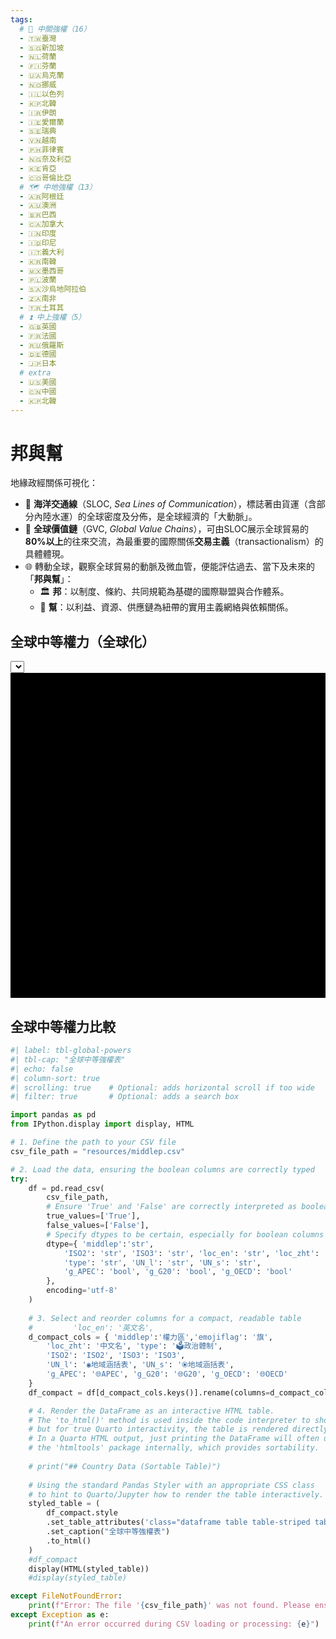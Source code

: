 ```yaml
---
tags:
  # 🔑 中關強權（16）
  - 🇹🇼臺灣
  - 🇸🇬新加坡
  - 🇳🇱荷蘭
  - 🇫🇮芬蘭
  - 🇺🇦烏克蘭
  - 🇳🇴挪威
  - 🇮🇱以色列
  - 🇰🇵北韓
  - 🇮🇷伊朗
  - 🇮🇪愛爾蘭
  - 🇸🇪瑞典
  - 🇻🇳越南
  - 🇵🇭菲律賓
  - 🇳🇬奈及利亞
  - 🇰🇪肯亞
  - 🇨🇴哥倫比亞
  # 🗺️ 中地強權（13）
  - 🇦🇷阿根廷
  - 🇦🇺澳洲
  - 🇧🇷巴西
  - 🇨🇦加拿大
  - 🇮🇳印度
  - 🇮🇩印尼
  - 🇮🇹義大利
  - 🇰🇷南韓
  - 🇲🇽墨西哥
  - 🇵🇱波蘭
  - 🇸🇦沙烏地阿拉伯
  - 🇿🇦南非
  - 🇹🇷土耳其
  # ⏫ 中上強權（5）
  - 🇬🇧英國
  - 🇫🇷法國
  - 🇷🇺俄羅斯
  - 🇩🇪德國
  - 🇯🇵日本
  # extra
  - 🇺🇸美國
  - 🇨🇳中國
  - 🇰🇵北韓
---
```


# 邦與幫

地緣政經關係可視化：

- 🌊 **海洋交通線**（SLOC, _Sea Lines of Communication_），標誌著由貨運（含部分內陸水運）的全球密度及分佈，是全球經濟的「大動脈」。    
- 🔗 **全球價值鏈**（GVC, _Global Value Chains_），可由SLOC展示全球貿易的**80%以上**的往來交流，為最重要的國際關係**交易主義**（transactionalism）的具體體現。    
- 🌐 轉動全球，觀察全球貿易的動脈及微血管，便能評估過去、當下及未來的「**邦與幫**」：
    - 🏛️ **邦**：以制度、條約、共同規範為基礎的國際聯盟與合作體系。
    - 🤝 **幫**：以利益、資源、供應鏈為紐帶的實用主義網絡與依賴關係。

## 全球中等權力（全球化）

```{=html}
<div style="margin-top:10px;">
  <select id="middlePowerSelector">
    </select>
</div>
<div id="globe" style="width:100%; height:auto; min-height:520px;background:#000"></div>

<script type="importmap">
{
  "imports": {
    "three": "https://cdn.jsdelivr.net/npm/three@0.155.0/build/three.module.js",
    "three/examples/jsm/": "https://cdn.jsdelivr.net/npm/three@0.155.0/examples/jsm/",
    "d3": "https://cdn.jsdelivr.net/npm/d3@7/+esm",
    "topojson-client": "https://cdn.jsdelivr.net/npm/topojson-client@3/+esm"
  }
}
</script>

<script type="module">
import * as THREE from "three";
import { Line2 } from "three/examples/jsm/lines/Line2.js";
import { LineMaterial } from "three/examples/jsm/lines/LineMaterial.js";
import { LineGeometry } from "three/examples/jsm/lines/LineGeometry.js";

import { OrbitControls } from "three/examples/jsm/controls/OrbitControls.js";
import * as d3 from "d3";


import { feature } from "topojson-client";

/* 🌍 ===== Settings ===== */
const GLOBE_CONFIG = {
    RADIUS: 200,
    // Camera settings
    CAMERA_DISTANCE: 200 * 2.6,   // ~520
    CLOSE_DISTANCE:  200 * 1.2,   // ~240
    // Resource URLs
    TOPO_URL: "https://cdn.jsdelivr.net/npm/world-atlas@2/countries-50m.json",
    ISO_MAP_URL: "https://mid.frmai.life/resources/iso_map.json",
    SAT_TEXTURE_URL: "https://mid.frmai.life/images/earth-blue-marble-maritime.png",
    //TOPO_URL: "https://raw.githubusercontent.com/holtzy/D3-graph-gallery/master/DATA/world.geojson",
    //SAT_TEXTURE_URL: "https://cdn.jsdelivr.net/npm/three-globe/example/img/earth-blue-marble.jpg",
};

// Destructure values for convenience and readability
const { RADIUS, SAT_TEXTURE_URL, TOPO_URL, CAMERA_DISTANCE, CLOSE_DISTANCE } = GLOBE_CONFIG;

/* 🌍 ===== Data Loader ===== */
let cachedCountries = null;
let highlightGroup = new THREE.Group();
let dashAnimationTime = 0;


async function loadCountriesWithISO3() {
  if (cachedCountries) return cachedCountries;

  const [topo, isoMap] = await Promise.all([
    fetch(GLOBE_CONFIG.TOPO_URL).then(r => r.json()),
    fetch(GLOBE_CONFIG.ISO_MAP_URL).then(r => r.json())
  ]);

  const countries = feature(topo, topo.objects.countries);

  const reverseMap = {};
  for (const [iso3, id] of Object.entries(isoMap)) {
    reverseMap[id] = iso3;
    
  }

  countries.features.forEach(f => {
    const iso3 = reverseMap[Number(f.id)];
    if (iso3) f.properties.iso3 = iso3;
  /* debug
    console.log("Topo ID:", f.id, "→", reverseMap[f.id]);
  */
  });

  cachedCountries = countries;
  return countries;
}


/* ========================================= */
/* 🌍 Middle Powers Configuration (ISO3 keys) */
/* ========================================= */
const MIDDLE_POWERS = {
  // === 🔑 中關強權 (CRITICAL MIDDLE POWERS - 16) ===
  "TWN": { label: "🇹🇼 臺灣 (Taiwan)", name: "Taiwan", lat: 23.5, lon: 121.0, color: 0x2c7bb6, closeDistF: 1.125, type: "完全民主", middlep: "🔑中關" },
  "SGP": { label: "🇸🇬 新加坡 (Singapore)", name: "Singapore", lat: 1.35, lon: 103.8, color: 0x8dc1dc, closeDistF: 1.05, type: "選舉式民主", middlep: "🔑中關" },
  "NLD": { label: "🇳🇱 荷蘭 (Netherlands)", name: "Netherlands", lat: 52.3, lon: 5.5, color: 0x2c7bb6, closeDistF: 1.15, type: "完全民主", middlep: "🔑中關" },
  "FIN": { label: "🇫🇮 芬蘭 (Finland)", name: "Finland", lat: 62.0, lon: 26.0, color: 0x2c7bb6, closeDistF: 1.35, type: "完全民主", middlep: "🔑中關" },
  "UKR": { label: "🇺🇦 烏克蘭 (Ukraine)", name: "Ukraine", lat: 49.0, lon: 32.0, color: 0x8dc1dc, closeDistF: 1.38, type: "選舉式民主", middlep: "🔑中關" },
  "NOR": { label: "🇳🇴 挪威 (Norway)", name: "Norway", lat: 61.0, lon: 8.0, color: 0x2c7bb6, closeDistF: 1.39, type: "完全民主", middlep: "🔑中關" },
  "ISR": { label: "🇮🇱 以色列 (Israel)", name: "Israel", lat: 31.5, lon: 34.8, color: 0x2c7bb6, closeDistF: 1.25, type: "實質民主", middlep: "🔑中關" },
  "PRK": { label: "🇰🇵 北韓 (North Korea)", name: "North Korea", lat: 40.0, lon: 127.0, color: 0xD73027, closeDistF: 1.40, type: "非選舉威權", middlep: "🔑中關" },
  "IRN": { label: "🇮🇷 伊朗 (Iran)", name: "Iran", lat: 32.0, lon: 53.0, color: 0xE6F598, closeDistF: 1.50, type: "混合威權", middlep: "🔑中關" },
  "IRL": { label: "🇮🇪 愛爾蘭 (Ireland)", name: "Ireland", lat: 53.3, lon: -8.0, color: 0x2c7bb6, closeDistF: 1.20, type: "完全民主", middlep: "🔑中關" },
  "SWE": { label: "🇸🇪 瑞典 (Sweden)", name: "Sweden", lat: 62.0, lon: 15.0, color: 0x2c7bb6, closeDistF: 1.37, type: "完全民主", middlep: "🔑中關" },
  "VNM": { label: "🇻🇳 越南 (Vietnam)", name: "Vietnam", lat: 16.0, lon: 108.0, color: 0xD73027, closeDistF: 1.70, type: "非選舉威權", middlep: "🔑中關" },
  "PHL": { label: "🇵🇭 菲律賓 (Philippines)", name: "Philippines", lat: 13.0, lon: 122.0, color: 0x8dc1dc, closeDistF: 1.65, type: "選舉式民主", middlep: "🔑中關" },
  "NGA": { label: "🇳🇬 奈及利亞 (Nigeria)", name: "Nigeria", lat: 10.0, lon: 8.0, color: 0x8dc1dc, closeDistF: 1.90, type: "選舉式民主", middlep: "🔑中關" },
  "KEN": { label: "🇰🇪 肯亞 (Kenya)", name: "Kenya", lat: 1.0, lon: 37.0, color: 0x8dc1dc, closeDistF: 1.60, type: "選舉式民主", middlep: "🔑中關" },
  "COL": { label: "🇨🇴 哥倫比亞 (Colombia)", name: "Colombia", lat: 4.0, lon: -73.0, color: 0x8dc1dc, closeDistF: 1.80, type: "選舉式民主", middlep: "🔑中關" },

  // === 🗺️ 中地強權 (REGIONAL MIDDLE POWERS - 13) ===
  "ARG": { label: "🇦🇷 阿根廷 (Argentina)", name: "Argentina", lat: -34.0, lon: -64.0, color: 0x8dc1dc, closeDistF: 1.70, type: "選舉式民主", middlep: "🗺️中地" },
  "AUS": { label: "🇦🇺 澳洲 (Australia)", name: "Australia", lat: -25.0, lon: 135.0, color: 0x2c7bb6, closeDistF: 2, type: "完全民主", middlep: "🗺️中地" },
  "BRA": { label: "🇧🇷 巴西 (Brazil)", name: "Brazil", lat: -15.0, lon: -47.0, color: 0x8dc1dc, closeDistF: 2, type: "選舉式民主", middlep: "🗺️中地" },
  "CAN": { label: "🇨🇦 加拿大 (Canada)", name: "Canada", lat: 56.0, lon: -106.0, color: 0x2c7bb6, closeDistF: 2.1, type: "完全民主", middlep: "🗺️中地" },
  "IND": { label: "🇮🇳 印度 (India)", name: "India", lat: 21.0, lon: 78.0, color: 0x8dc1dc, closeDistF: 1.75, type: "選舉式民主", middlep: "🗺️中地" },
  "IDN": { label: "🇮🇩 印尼 (Indonesia)", name: "Indonesia", lat: -5.0, lon: 120.0, color: 0x8dc1dc, closeDistF: 1.60, type: "選舉式民主", middlep: "🗺️中地" },
  "ITA": { label: "🇮🇹 義大利 (Italy)", name: "Italy", lat: 42.0, lon: 12.5, color: 0x2c7bb6, closeDistF: 1.30, type: "完全民主", middlep: "🗺️中地" },
  "KOR": { label: "🇰🇷 南韓 (South Korea)", name: "South Korea", lat: 36.0, lon: 127.5, color: 0x2c7bb6, closeDistF: 1.18, type: "完全民主", middlep: "🗺️中地" },
  "MEX": { label: "🇲🇽 墨西哥 (Mexico)", name: "Mexico", lat: 23.0, lon: -102.0, color: 0x8dc1dc, closeDistF: 1.55, type: "選舉式民主", middlep: "🗺️中地" },
  "POL": { label: "🇵🇱 波蘭 (Poland)", name: "Poland", lat: 52.0, lon: 19.0, color: 0x8dc1dc, closeDistF: 1.33, type: "選舉式民主", middlep: "🗺️中地" },
  "SAU": { label: "🇸🇦 沙烏地阿拉伯 (Saudi Arabia)", name: "Saudi Arabia", lat: 25.0, lon: 45.0, color: 0xD73027, closeDistF: 1.65, type: "非選舉威權", middlep: "🗺️中地" },
  "ZAF": { label: "🇿🇦 南非 (South Africa)", name: "South Africa", lat: -30.0, lon: 25.0, color: 0x8dc1dc, closeDistF: 1.48, type: "選舉式民主", middlep: "🗺️中地" },
  "TUR": { label: "🇹🇷 土耳其 (Turkey)", name: "Turkey", lat: 39.0, lon: 35.0, color: 0xE6F598, closeDistF: 1.38, type: "多黨威權", middlep: "🗺️中地" },

  // === 💪中上強權⏫ (UPPER MIDDLE POWERS - 5) - LAST ===
  "GBR": { label: "🇬🇧 英國 (United Kingdom)", name: "United Kingdom", lat: 55.0, lon: -3.0, color: 0x2c7bb6, closeDistF: 1.3, type: "完全民主", middlep: "⏫中上" },
  "FRA": { label: "🇫🇷 法國 (France)", name: "France", lat: 46.22, lon: 2.2, color: 0x2c7bb6, closeDistF: 1.3, type: "完全民主", middlep: "⏫中上" },
  "RUS": { label: "🇷🇺 俄羅斯 (Russia)", name: "Russia", lat: 60.0, lon: 90.0, color: 0xD73027, closeDistF: 3.00, type: "非選舉威權", middlep: "⏫中上" },
  "DEU": { label: "🇩🇪 德國 (Germany)", name: "Germany", lat: 51.0, lon: 9.0, color: 0x2c7bb6, closeDistF: 1.33, type: "完全民主", middlep: "⏫中上" },
  "JPN": { label: "🇯🇵 日本 (Japan)", name: "Japan", lat: 36.0, lon: 138.0, color: 0x2c7bb6, closeDistF: 1.45, type: "完全民主", middlep: "⏫中上" }
};

/* ---------------------------------------------------- */
/* 🔥 CRITICAL FIXES: Global Declarations and Handlers */
/* ---------------------------------------------------- */

// 1. Declare scene variables globally using 'let' so they can be assigned in init()
let container, camera, renderer, controls, globeGroup, scene;

// 2. Define the country select element variable here, before init() uses it
const countrySelect = document.getElementById("middlePowerSelector");

// Helper to trigger animation (Needed before init() uses it)
async function animateToSelectedCountry(isoCode3) {
  if (!isoCode3) return;

  const COUNTRY_DATA = MIDDLE_POWERS[isoCode3];
  const targetCloseDistance = RADIUS * COUNTRY_DATA.closeDistF;

  const countries = await loadCountriesWithISO3();
  const feature = countries.features.find(f => f.properties.iso3 === isoCode3);

  if (!feature) {
    console.warn("False polygon found for:", isoCode3);
    return;
  }

  // ✅ Highlight only the selected country
  highlightCountry(feature, 0xffff5c, 7); // or COUNTRY_DATA.color

  const [lon, lat] = d3.geoCentroid(feature);
  await animateCameraToLatLon(lat, lon, CAMERA_DISTANCE, targetCloseDistance, 1500);
}



/* ---------------------------------------------------- */
/* 🚀 CORE FUNCTIONS (latLonToVector3, easeInOutQuad, slerpUnit, etc.) */
/* ---------------------------------------------------- */
// ... (All core math and camera functions remain the same) ...
// NOTE: The function that returns the material should be defined before init() runs
async function createGlobeMaterial() {
  const texture = await new Promise((res, rej) => {
    new THREE.TextureLoader().load(
      SAT_TEXTURE_URL,
      t => {
        t.anisotropy = renderer.capabilities.getMaxAnisotropy();
        t.colorSpace = THREE.SRGBColorSpace;
        res(t);
      },
      undefined,
      rej
    );
  });
  return new THREE.MeshStandardMaterial({ map: texture });
}

/* ===== Core math utilities ===== */
/* Correct lat/lon → Cartesian (post‑Gemini working mapping) */
function latLonToVector3(lat, lon, radius = RADIUS) {
  const phi = THREE.MathUtils.degToRad(90 - lat);
  const theta = THREE.MathUtils.degToRad(lon);
  return new THREE.Vector3(
    radius * Math.sin(phi) * Math.cos(theta),  // X
    radius * Math.cos(phi),                    // Y
    -radius * Math.sin(phi) * Math.sin(theta)  // Z
  );
}

/* ========================================= */
/* 🚀 Core Animation Utilities (Math)        */
/* ========================================= */

// Easing function for smooth start/stop

function easeInOutQuad(t) {
  return t < 0.5 ? 2*t*t : 1 - Math.pow(-2*t + 2, 2) / 2;
}

// Spherical Linear Interpolation for smooth rotation along the globe surface
function slerpUnit(a, b, t) {
  const v0 = a.clone().normalize();
  const v1 = b.clone().normalize();
  let dot = THREE.MathUtils.clamp(v0.dot(v1), -1, 1);

  if (dot < -0.9995) {
    let orth = new THREE.Vector3(1,0,0).cross(v0);
    if (orth.lengthSq() < 1e-6) orth = new THREE.Vector3(0,1,0).cross(v0);
    orth.normalize();
    const angle = Math.PI * t;
    return v0.clone().multiplyScalar(Math.cos(angle))
      .add(orth.clone().multiplyScalar(Math.sin(angle))).normalize();
  }
  if (dot > 0.9995) return v0.clone().lerp(v1, t).normalize();

  const theta = Math.acos(dot);
  const sinTheta = Math.sin(theta);
  const s0 = Math.sin((1 - t) * theta) / sinTheta;
  const s1 = Math.sin(t * theta) / sinTheta;
  return v0.clone().multiplyScalar(s0).add(v1.clone().multiplyScalar(s1)).normalize();
}

/* ========================================= */
/* 🎥 High-Level Camera Controls             */
/* ========================================= */
// Immediately sets the camera to look at a point from a specific distance
function setCameraToLatLon(lat, lon, distance = CAMERA_DISTANCE) {
  const dir = latLonToVector3(lat, lon).normalize();
  camera.position.copy(dir.multiplyScalar(distance));
  camera.up.set(0, 1, 0);
  camera.lookAt(0, 0, 0);
}

// Animates camera rotation at a fixed distance (uses slerp)
function animateCameraTo(lat, lon, duration = 1500, distance = CAMERA_DISTANCE) {
  const startDir = camera.position.clone().normalize();
  const endDir = latLonToVector3(lat, lon).normalize();
  const startTime = performance.now();
  return new Promise(resolve => {
    function step(now) {
      const t = Math.min(1, (now - startTime) / duration);
      const e = easeInOutQuad(t);
      const dir = slerpUnit(startDir, endDir, e);
      camera.position.copy(dir.multiplyScalar(distance));
      camera.up.set(0, 1, 0);
      camera.lookAt(0, 0, 0);
      if (t < 1) requestAnimationFrame(step); else resolve();
    }
    requestAnimationFrame(step);
  });
}

// Animates a zoom in/out *without* changing direction (uses lerp on distance)
function animateCameraZoomTo(lat, lon, targetDistance = CLOSE_DISTANCE, duration = 1000) {
  const startDist = camera.position.length();
  const dir = latLonToVector3(lat, lon).normalize(); // correct direction
  const startTime = performance.now();

  return new Promise(resolve => {
    function step(now) {
      const t = Math.min(1, (now - startTime) / duration);
      const e = easeInOutQuad(t);
      const dist = THREE.MathUtils.lerp(startDist, targetDistance, e);
      camera.position.copy(dir.clone().multiplyScalar(dist));
      camera.up.set(0, 1, 0);
      camera.lookAt(0, 0, 0);
      if (t < 1) requestAnimationFrame(step); else resolve();
    }
    requestAnimationFrame(step);
  });
}

// Primary animation function: smooth rotation (slerp) AND zoom (lerp) simultaneously
function animateCameraToLatLon(lat, lon, fromDistance, toDistance, duration = 1500) {
  const startDir = camera.position.clone().normalize();
  const endDir = latLonToVector3(lat, lon).normalize();
  const startDist = camera.position.length();
  const startTime = performance.now();

  return new Promise(resolve => {
    function step(now) {
      const t = Math.min(1, (now - startTime) / duration);
      const e = easeInOutQuad(t);
      const dir = slerpUnit(startDir, endDir, e);
      const dist = THREE.MathUtils.lerp(fromDistance, toDistance, e);
      camera.position.copy(dir.multiplyScalar(dist));
      camera.up.set(0, 1, 0);
      camera.lookAt(0, 0, 0);
      if (t < 1) requestAnimationFrame(step); else resolve();
    }
    requestAnimationFrame(step);
  });
}


/* ===== Helpers ===== */
function highlightCountry(feature, color = 0xff3366, linewidth = 6) {
  highlightGroup.clear(); // Remove previous highlight

  const rings = [];
  const g = feature.geometry;
  if (!g) return;

  if (g.type === "Polygon") {
    rings.push(...g.coordinates);
  } else if (g.type === "MultiPolygon") {
    g.coordinates.forEach(polygon => rings.push(...polygon));
  }

  rings.forEach(ring => {
    const pts = ring.flatMap(([lon, lat]) => {
      const v = latLonToVector3(lat, lon, RADIUS * 1.005); // Float above base
      return [v.x, v.y, v.z];
    });

    const geo = new LineGeometry();
    geo.setPositions(pts);

    const mat = new LineMaterial({
      color,
      linewidth,
      transparent: true,
      opacity: 0.5,
      dashed: true,
      dashOffset: 0 // 👈 initial offset
    });
    mat.resolution.set(window.innerWidth, window.innerHeight);

    const line = new Line2(geo, mat);
    line.computeLineDistances();
    highlightGroup.add(line);
  });
}


/* Draw GeoJSON feature boundaries on the globe surface */
function drawBoundary(geojson, options = {}) {
  const color = options.color ?? 0xffcc00;
  const offset = options.offset ?? 0.9999;
  const linewidth = options.linewidth !== undefined ? options.linewidth : 0.001;

  const group = new THREE.Group();
  const rings = [];

  (geojson.features || []).forEach(f => {
    const g = f.geometry;
    if (!g) return;
    if (g.type === "Polygon") {
      rings.push(...g.coordinates);
    } else if (g.type === "MultiPolygon") {
      g.coordinates.forEach(polygon => rings.push(...polygon));
    }
  });

  rings.forEach(ring => {
    const pts = [];
    ring.forEach(([lon, lat]) => {
      const v = latLonToVector3(lat, lon, RADIUS * offset);
      pts.push(v.x, v.y, v.z);
    });

    const geo = new LineGeometry();
    geo.setPositions(pts);

    const mat = new LineMaterial({
      color,
      linewidth,
      transparent: true,
      opacity: 0.6, // simulate fil
      dashed: false
    });
    mat.resolution.set(window.innerWidth, window.innerHeight);

    const line = new Line2(geo, mat);
    line.computeLineDistances();
    group.add(line);
  });

  globeGroup.add(group);
  return group;
}

async function findAndDrawCountryByISO3(isoCode3, boundaryColor = 0x00ffff) {
  const countries = await loadCountriesWithISO3();

  const countryData = MIDDLE_POWERS[isoCode3] || Object.values(MIDDLE_POWERS).find(c => c.iso3 === isoCode3);
  if (!countryData) {
    console.warn("Missing metadata for:", isoCode3);
    return null;
  }

  let feature = countries.features.find(f => f.properties.iso3 === isoCode3);

  if (!feature && countryData.name) {
    feature = countries.features.find(f => f.properties?.name === countryData.name);
  }

  if (feature) {
    drawBoundary(
      { type: "FeatureCollection", features: [feature] },
      { linewidth: 2.5, color: boundaryColor, offset: 1.001 }
    );
    const [lon, lat] = d3.geoCentroid(feature);

    return [lat, lon];
  }

  console.warn("False polygon found for:", isoCode3);
  return null;
}





/* ---------------------------------------------------- */
/* 🖱️ Widget and Event Handlers (Setup) */
/* ---------------------------------------------------- */

function setupUI() {
    const countrySelect = document.getElementById("middlePowerSelector");
    if (!countrySelect) {
        console.warn("middlePowerSelector element not found.");
        return;
    }

    // 1. Clear and Add Placeholder Option
    countrySelect.innerHTML = '';
    const placeholderOption = document.createElement('option');
    placeholderOption.value = "";
    placeholderOption.textContent = "Select a Middle Power...";
    placeholderOption.disabled = true;
    placeholderOption.selected = true;
    countrySelect.appendChild(placeholderOption);

    // 2. Get and explicitly sort the ISO codes
    const sortedIsoCodes = Object.keys(MIDDLE_POWERS).sort();

    // 3. Populate with sorted data (ISO code as value, Label as text)
    for (const isoCode of sortedIsoCodes) { 
        const countryData = MIDDLE_POWERS[isoCode];
        const option = document.createElement('option');
        
        // VALUE is the ISO code (e.g., "AR")
        option.value = isoCode;
        
        // TEXT is the user-friendly label (e.g., "Argentina (阿根廷) 🇦🇷")
        option.textContent = countryData.label; 
        countrySelect.appendChild(option);
    }

    // 4. Set Event Handler
    countrySelect.onchange = (e) => {
        // e.target.value will be the ISO3 code (e.g., "PL")
        animateToSelectedCountry(e.target.value); 
    };
    
    // 5. Set initial selection state in the UI for the animation sequence
    countrySelect.value = "PL"; 
}

/* ---------------------------------------------------- */
/* 🔄 SCENE & APP LIFECYCLE */
/* ---------------------------------------------------- */

// Resize & render
function onResize() {
    // These variables are globally defined and assigned in init()
    if (!container) return; 
    const w = container.clientWidth, h = container.clientHeight;
    camera.aspect = w / h;
    camera.updateProjectionMatrix();
    renderer.setSize(w, h);
}
window.addEventListener("resize", onResize);

function animate() {
  requestAnimationFrame(animate);
  controls.update();

      // 🌀 Animate dash offset
  dashAnimationTime += 0.02;
  highlightGroup.traverse(obj => {
    if (obj.material && obj.material.dashed) {
      obj.material.dashOffset = dashAnimationTime;
      obj.material.needsUpdate = true;
    }
  });

  renderer.render(scene, camera);
}


async function drawAllCountries(boundaryColor = 0x00ffff) {
  const resp = await fetch(TOPO_URL);
  const countries = await resp.json(); // already a FeatureCollection

  drawBoundary(countries, {
    linewidth: 0.002,
    color: boundaryColor,
    offset: 1.001
  });

  return countries;
}


/* ===== Init & sequence (The main setup logic) ===== */

async function init() {
    // 1. DOM/RENDERER SETUP
    container = document.getElementById("globe");
    if (!container) {
        console.error("Error: Could not find HTML element with ID 'globe'. Aborting initialization.");
        return;
    }
    
    // Assign scene components to the global 'let' variables
    scene = new THREE.Scene(); // 🔥 FIX 2: Create scene first
    const lightGrayColor = 0xE0E0E0;
    scene.background = new THREE.Color(lightGrayColor);

    /* Highlighting the selected country */    
    scene.add(highlightGroup);

    camera = new THREE.PerspectiveCamera(45, container.clientWidth/container.clientHeight, 0.1, 5000);

    // Create RENDERER before calling functions that use it (like createGlobeMaterial)
    renderer = new THREE.WebGLRenderer({ antialias: true }); 
    renderer.physicallyCorrectLights = true;
    renderer.outputEncoding = THREE.sRGBEncoding;
    renderer.toneMapping = THREE.ACESFilmicToneMapping;
    renderer.toneMappingExposure = 1.0;
    renderer.setSize(container.clientWidth, container.clientHeight);
    renderer.setPixelRatio(Math.min(window.devicePixelRatio, 2));
    container.appendChild(renderer.domElement);

    controls = new OrbitControls(camera, renderer.domElement);
    controls.enablePan = false;
    controls.enableDamping = true;
    controls.minDistance = RADIUS * 1.05;
    controls.maxDistance = RADIUS * 6;
    
    // 2. LIGHTING SETUP
    scene.add(new THREE.AmbientLight(0xffffff, 1.2)); 
    // Correctly define and add the DirectionalLight instance:
    const dirLight = new THREE.DirectionalLight(0xffffff, 0.8); 
    dirLight.position.set(5, 10, 7);
    scene.add(dirLight); // 🔥 FIX: Add the light object itself
    
    // 3. GLOBE GROUP SETUP 
    globeGroup = new THREE.Group(); 
    scene.add(globeGroup);

    // 4. ASYNC GLOBE/TOPO LOADING
    const mat = await createGlobeMaterial(); // Await ensures renderer is available
    // 🔥 FIX: Define sphereGeometry locally before use
    const sphereGeometry = new THREE.SphereGeometry(RADIUS, 64, 64); 
    globeGroup.add(new THREE.Mesh(sphereGeometry, mat));

    
    // 5. ASYNC GLOBE/BOUNDARY LOADING
    //const countries = await drawAllCountries(0x888888); // draw all outlines in gray

    const centroids = {};
    for (const iso3 in MIDDLE_POWERS) {
      const country = MIDDLE_POWERS[iso3];

      const [cLat, cLon] = await findAndDrawCountryByISO3(iso3, country.color);
      centroids[iso3] = { lat: cLat, lon: cLon };

    }


    // 6. INITIAL ANIMATION SEQUENCE (Refactored to use ISO3 codes)
    //const twn = centroids["TWN"];
    //const pol = centroids["POL"];

    // 🔥 Updated to use closeDistF
    //const TWN_CLOSE_DIST = RADIUS * MIDDLE_POWERS["TWN"].closeDistF;
    //const POL_CLOSE_DIST = RADIUS * MIDDLE_POWERS["POL"].closeDistF;

    // Update selector to match ISO3 key
    countrySelect.value = "POL";
    const THIS = centroids[countrySelect.value];
    const THIS_CLOSE_DIST = RADIUS * MIDDLE_POWERS[countrySelect.value].closeDistF;
    await animateCameraToLatLon(THIS.lat, THIS.lon, THIS_CLOSE_DIST, CAMERA_DISTANCE, 800);
    await animateCameraToLatLon(THIS.lat, THIS.lon, THIS_CLOSE_DIST, CAMERA_DISTANCE, 2800);

    // Set starting camera position at Taiwan's correct distance
    // setCameraToLatLon(twn.lat, twn.lon, TWN_CLOSE_DIST);

    // Sequence: Taiwan (Zoom out to default CAMERA_DISTANCE)
    // await animateCameraToLatLon(twn.lat, twn.lon, TWN_CLOSE_DIST, CAMERA_DISTANCE, 800);

    // Sequence: Poland (Fly + Zoom in to Poland's specific distance)
    // await animateCameraToLatLon(pol.lat, pol.lon, CAMERA_DISTANCE, POL_CLOSE_DIST, 2800);

    
    // 6. START LOOP
    animate();
}

// ------------------------------------------------------------------
// 🔥 THE CRITICAL FIX: Ensure Init runs AFTER the DOM is ready
window.addEventListener('DOMContentLoaded', () => {
    // 1. Set up the UI (Populate Selector and set handlers)
    setupUI(); 
    
    // 2. Initialize the 3D scene and start the animation
    init();
});




// ------------------------------------------------------------------

</script>
```

## 全球中等權力比較

::: {.callout-note}

```python
#| label: tbl-global-powers
#| tbl-cap: "全球中等強權表"
#| echo: false
#| column-sort: true
#| scrolling: true    # Optional: adds horizontal scroll if too wide
#| filter: true       # Optional: adds a search box

import pandas as pd
from IPython.display import display, HTML

# 1. Define the path to your CSV file
csv_file_path = "resources/middlep.csv" 

# 2. Load the data, ensuring the boolean columns are correctly typed
try:
    df = pd.read_csv(
        csv_file_path,
        # Ensure 'True' and 'False' are correctly interpreted as boolean
        true_values=['True'], 
        false_values=['False'],
        # Specify dtypes to be certain, especially for boolean columns
        dtype={ 'middlep':'str',
            'ISO2': 'str', 'ISO3': 'str', 'loc_en': 'str', 'loc_zht': 'str', 'emojiflag': 'str', 
            'type': 'str', 'UN_l': 'str', 'UN_s': 'str',
            'g_APEC': 'bool', 'g_G20': 'bool', 'g_OECD': 'bool'
        },
        encoding='utf-8'
    )
    
    # 3. Select and reorder columns for a compact, readable table
    #         'loc_en': '英文名',  
    d_compact_cols = { 'middlep':'權力區','emojiflag': '旗',
        'loc_zht': '中文名', 'type': '🗳政治體制', 
        'ISO2': 'ISO2', 'ISO3': 'ISO3', 
        'UN_l': '◉地域涵括表', 'UN_s': '⦿地域涵括表',
        'g_APEC': '🌐APEC', 'g_G20': '🌐G20', 'g_OECD': '🌐OECD'
    }
    df_compact = df[d_compact_cols.keys()].rename(columns=d_compact_cols)

    # 4. Render the DataFrame as an interactive HTML table.
    # The 'to_html()' method is used inside the code interpreter to show the result,
    # but for true Quarto interactivity, the table is rendered directly.
    # In a Quarto HTML output, just printing the DataFrame will often use 
    # the 'htmltools' package internally, which provides sortability.
    
    # print("## Country Data (Sortable Table)")
    
    # Using the standard Pandas Styler with an appropriate CSS class
    # to hint to Quarto/Jupyter how to render the table interactively.
    styled_table = (
        df_compact.style
        .set_table_attributes('class="dataframe table table-striped table-hover"') 
        .set_caption("全球中等強權表")
        .to_html()
    )
    #df_compact
    display(HTML(styled_table))
    #display(styled_table)

except FileNotFoundError:
    print(f"Error: The file '{csv_file_path}' was not found. Please ensure it is in the same directory.")
except Exception as e:
    print(f"An error occurred during CSV loading or processing: {e}")
```

:::
